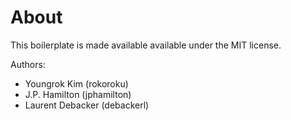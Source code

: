 
# About

This boilerplate is made available available under the MIT license.

Authors:

* Youngrok Kim (rokoroku)
* J.P. Hamilton (jphamilton)
* Laurent Debacker (debackerl)
